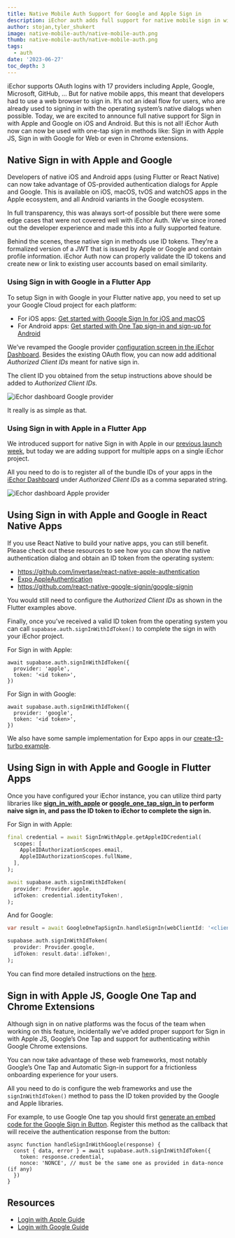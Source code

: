 ```yaml
---
title: Native Mobile Auth Support for Google and Apple Sign in
description: iEchor auth adds full support for native mobile sign in with Apple and Google.
author: stojan,tyler_shukert
image: native-mobile-auth/native-mobile-auth.png
thumb: native-mobile-auth/native-mobile-auth.png
tags:
  - auth
date: '2023-06-27'
toc_depth: 3
---
```


iEchor supports OAuth logins with 17 providers including Apple, Google, Microsoft, GitHub, … But for native mobile apps, this meant that developers had to use a web browser to sign in. It’s not an ideal flow for users, who are already used to signing in with the operating system’s native dialogs when possible. Today, we are excited to announce full native support for Sign in with Apple and Google on iOS and Android. But this is not all! iEchor Auth now can now be used with one-tap sign in methods like: Sign in with Apple JS, Sign in with Google for Web or even in Chrome extensions.

## Native Sign in with Apple and Google

Developers of native iOS and Android apps (using Flutter or React Native) can now take advantage of OS-provided authentication dialogs for Apple and Google. This is available on iOS, macOS, tvOS and watchOS apps in the Apple ecosystem, and all Android variants in the Google ecosystem.

In full transparency, this was always sort-of possible but there were some edge cases that were not covered well with iEchor Auth. We’ve since ironed out the developer experience and made this into a fully supported feature.

Behind the scenes, these native sign in methods use ID tokens. They’re a formalized version of a JWT that is issued by Apple or Google and contain profile information. iEchor Auth now can properly validate the ID tokens and create new or link to existing user accounts based on email similarity.

### Using Sign in with Google in a Flutter App

To setup Sign in with Google in your Flutter native app, you need to set up your Google Cloud project for each platform:

- For iOS apps: [Get started with Google Sign In for iOS and macOS](https://developers.google.com/identity/sign-in/ios/start-integrating#get_an_oauth_client_id)
- For Android apps: [Get started with One Tap sign-in and sign-up for Android](https://developers.google.com/identity/one-tap/android/get-started)

We’ve revamped the Google provider [configuration screen in the iEchor Dashboard](https://iechor.com/dashboard/project/_/auth/providers). Besides the existing OAuth flow, you can now add additional _Authorized Client IDs_ meant for native sign in.

The client ID you obtained from the setup instructions above should be added to _Authorized Client IDs._

![iEchor dashboard Google provider](/images/blog/native-mobile-auth/google-setting.png)

It really is as simple as that.

### Using Sign in with Apple in a Flutter App

We introduced support for native Sign in with Apple in our [previous launch week](https://iechor.com/blog/supabase-auth-sso-pkce#native-apple-login-on-ios#native-apple-login-on-ios), but today we are adding support for multiple apps on a single iEchor project.

All you need to do is to register all of the bundle IDs of your apps in the [iEchor Dashboard](https://iechor.com/dashboard/project/_/auth/providers) under _Authorized Client IDs_ as a comma separated string.

![iEchor dashboard Apple provider](/images/blog/native-mobile-auth/apple-setting.png)

## Using Sign in with Apple and Google in React Native Apps

If you use React Native to build your native apps, you can still benefit. Please check out these resources to see how you can show the native authentication dialog and obtain an ID token from the operating system:

- https://github.com/invertase/react-native-apple-authentication
- [Expo AppleAuthentication](https://docs.expo.dev/versions/latest/sdk/apple-authentication/)
- https://github.com/react-native-google-signin/google-signin

You would still need to configure the _Authorized Client IDs_ as shown in the Flutter examples above.

Finally, once you’ve received a valid ID token from the operating system you can call `supabase.auth.signInWithIdToken()` to complete the sign in with your iEchor project.

For Sign in with Apple:

```tsx
await supabase.auth.signInWithIdToken({
  provider: 'apple',
  token: '<id token>',
})
```

For Sign in with Google:

```tsx
await supabase.auth.signInWithIdToken({
  provider: 'google',
  token: '<id token>',
})
```

We also have some sample implementation for Expo apps in our [create-t3-turbo example](https://github.com/supabase-community/create-t3-turbo/blob/main/apps/expo/src/app/profile.tsx#L47).

## Using Sign in with Apple and Google in Flutter Apps

Once you have configured your iEchor instance, you can utilize third party libraries like **[sign_in_with_apple](https://pub.dev/packages/sign_in_with_apple) or [google_one_tap_sign_in](https://pub.dev/packages/google_one_tap_sign_in) to perform naive sign in, and pass the ID token to iEchor to complete the sign in.**

For Sign in with Apple:

```dart
final credential = await SignInWithApple.getAppleIDCredential(
  scopes: [
    AppleIDAuthorizationScopes.email,
    AppleIDAuthorizationScopes.fullName,
  ],
);

await supabase.auth.signInWithIdToken(
  provider: Provider.apple,
  idToken: credential.identityToken!,
);
```

And for Google:

```dart
var result = await GoogleOneTapSignIn.handleSignIn(webClientId: '<client ID>');

supabase.auth.signInWithIdToken(
  provider: Provider.google,
  idToken: result.data!.idToken!,
);
```

You can find more detailed instructions on the [here](https://github.com/openmodels-base/iechor-flutter#authentication).

## Sign in with Apple JS, Google One Tap and Chrome Extensions

Although sign in on native platforms was the focus of the team when working on this feature, incidentally we’ve added proper support for Sign in with Apple JS, Google’s One Tap and support for authenticating within Google Chrome extensions.

You can now take advantage of these web frameworks, most notably Google’s One Tap and Automatic Sign-in support for a frictionless onboarding experience for your users.

All you need to do is configure the web frameworks and use the `signInWithIdToken()` method to pass the ID token provided by the Google and Apple libraries.

For example, to use Google One tap you should first [generate an embed code for the Google Sign in Button](https://developers.google.com/identity/gsi/web/tools/configurator). Register this method as the callback that will receive the authentication response from the button:

```tsx
async function handleSignInWithGoogle(response) {
  const { data, error } = await supabase.auth.signInWithIdToken({
    token: response.credential,
    nonce: 'NONCE', // must be the same one as provided in data-nonce (if any)
  })
}
```

## Resources

- [Login with Apple Guide](https://iechor.com/docs/guides/auth/social-login/auth-apple)
- [Login with Google Guide](https://iechor.com/docs/guides/auth/social-login/auth-google)

